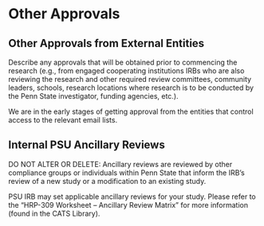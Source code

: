# Other Approvals

## Other Approvals from External Entities

::: {.instr_box .rmdnote}

Describe any approvals that will be obtained prior to commencing the
research (e.g., from engaged cooperating institutions IRBs who are
also reviewing the research and other required review committees,
community leaders, schools, research locations where research is to be
conducted by the Penn State investigator, funding agencies, etc.).

:::

We are in the early stages of getting approval from the entities that control access to the relevant email lists.

## Internal PSU Ancillary Reviews

::: {.instr_box .rmdnote}

DO NOT ALTER OR DELETE: 
Ancillary reviews are reviewed by other compliance groups or individuals within Penn State that inform the IRB’s review of a new study or a modification to an existing study.

PSU IRB may set applicable ancillary reviews for your study. Please refer to the “HRP-309 Worksheet – Ancillary Review Matrix” for more information (found in the CATS Library).

:::
